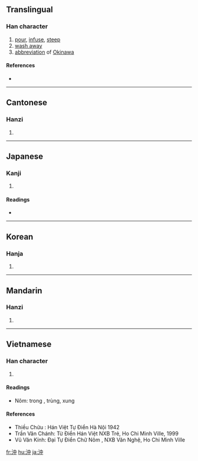 {{also|冲|盅}}
==Translingual==

===Han character===
{{Han char|rn=85|rad=水|as=04|sn=7|four=3510<sub>6</sub>|canj=水中 (EL)|ids=⿰[[氵]][[中]]}}

# [[pour]], [[infuse]], [[steep]]
# [[wash away]]
# [[abbreviation]] of [[Okinawa]]

====References====
* {{Han ref|kx=0611.180|dkj=17209|dj=1004.080|hdz=31565.030|uh=6C96|ud=27798|bh=A852|bd=43090}}

----

==Cantonese==

===Hanzi===
{{yue-hanzi|jyut=|y=chung1}}

# {{defn|Cantonese}}

----

==Japanese==

===Kanji===
{{ja-kanji|grade=c|rs=水04}}

# {{defn|Japanese}}

====Readings====
* {{ja-readings|on=[[ちゅう]] (chū)|kun=[[おき]] (oki; [[offing]]), [[わく]] (waku)}}

----

==Korean==

===Hanja===
{{ko-hanja|hangeul=충|eumhun=|rv=chung|mr=ch'ung|y=chwung}}

# {{defn|Korean}}

----

==Mandarin==

===Hanzi===
{{cmn-hanzi|sim=冲|pin=[[chōng]] ([[chong1]]), [[shà]] ([[sha4]]), [[suō]] ([[suo1]])|wg=ch'ung<sup>1</sup>, sha<sup>4</sup>, so<sup>1</sup>}}

# {{defn|Mandarin}}

----

==Vietnamese==

===Han character===
{{vi-hantu|trùng, xung}}

# {{defn|Vietnamese}}

====Readings====
* Nôm: trong , trùng, xung

====References====
* Thiều Chửu : Hán Việt Tự Điển  Hà Nội 1942
* Trần Văn Chánh: Từ Điển Hán Việt NXB Trẻ, Ho Chi Minh Ville, 1999
* Vũ Văn Kính: Đại Tự Điển Chữ Nôm , NXB Văn Nghệ, Ho Chi Minh Ville

[[fr:沖]]
[[hu:沖]]
[[ja:沖]]